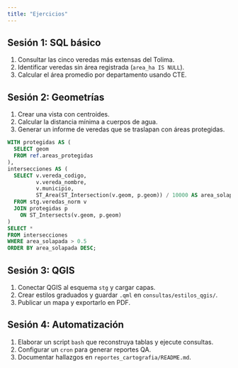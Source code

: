 ```yaml
---
title: "Ejercicios"
---
```


## Sesión 1: SQL básico

1. Consultar las cinco veredas más extensas del Tolima.
2. Identificar veredas sin área registrada (`area_ha IS NULL`).
3. Calcular el área promedio por departamento usando CTE.

## Sesión 2: Geometrías

1. Crear una vista con centroides.
2. Calcular la distancia mínima a cuerpos de agua.
3. Generar un informe de veredas que se traslapan con áreas protegidas.

```sql
WITH protegidas AS (
  SELECT geom
  FROM ref.areas_protegidas
),
intersecciones AS (
  SELECT v.vereda_codigo,
         v.vereda_nombre,
         v.municipio,
         ST_Area(ST_Intersection(v.geom, p.geom)) / 10000 AS area_solapada
  FROM stg.veredas_norm v
  JOIN protegidas p
    ON ST_Intersects(v.geom, p.geom)
)
SELECT *
FROM intersecciones
WHERE area_solapada > 0.5
ORDER BY area_solapada DESC;
```

## Sesión 3: QGIS

1. Conectar QGIS al esquema `stg` y cargar capas.
2. Crear estilos graduados y guardar `.qml` en `consultas/estilos_qgis/`.
3. Publicar un mapa y exportarlo en PDF.

## Sesión 4: Automatización

1. Elaborar un script `bash` que reconstruya tablas y ejecute consultas.
2. Configurar un `cron` para generar reportes QA.
3. Documentar hallazgos en `reportes_cartografia/README.md`.
